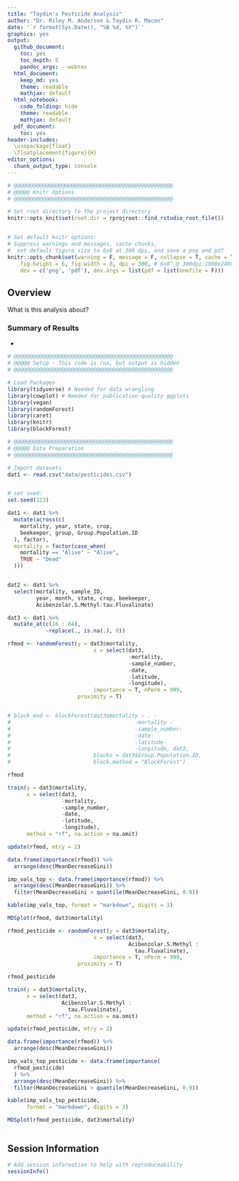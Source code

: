 ```yaml
---
title: "Taydin's Pesticide Analysis"
author: "Dr. Riley M. Anderson & Taydin R. Macon"
date: '`r format(Sys.Date(), "%B %d, %Y")`'
graphics: yes
output:
  github_document:
    toc: yes
    toc_depth: 5
    pandoc_args: --webtex
  html_document:
    keep_md: yes
    theme: readable
    mathjax: default
  html_notebook:
    code_folding: hide
    theme: readable
    mathjax: default
  pdf_document:
    toc: yes
header-includes:
  \usepackage{float}
  \floatplacement{figure}{H}
editor_options:
  chunk_output_type: console
---
```


```r
# @@@@@@@@@@@@@@@@@@@@@@@@@@@@@@@@@@@@@@@@@@@@@@@@@@
# @@@@@ Knitr Options
# @@@@@@@@@@@@@@@@@@@@@@@@@@@@@@@@@@@@@@@@@@@@@@@@@@

# Set root directory to the project directory
knitr::opts_knit$set(root.dir = rprojroot::find_rstudio_root_file())


# Set default knitr options: 
# Suppress warnings and messages, cache chunks, 
#  set default figure size to 6x8 at 300 dpi, and save a png and pdf
knitr::opts_chunk$set(warning = F, message = F, collapse = T, cache = T,
    fig.height = 6, fig.width = 8, dpi = 300, # 6x8" @ 300dpi:1800x2400=4.3MP
    dev = c('png', 'pdf'), dev.args = list(pdf = list(onefile = F)))

```



## Overview

What is this analysis about?

### Summary of Results
* 

```r

# @@@@@@@@@@@@@@@@@@@@@@@@@@@@@@@@@@@@@@@@@@@@@@@@@@
# @@@@@ Setup - This code is run, but output is hidden
# @@@@@@@@@@@@@@@@@@@@@@@@@@@@@@@@@@@@@@@@@@@@@@@@@@

# Load Packages
library(tidyverse) # Needed for data wrangling
library(cowplot) # Needed for publication-quality ggplots
library(vegan)
library(randomForest)
library(caret)
library(knitr)
library(blockForest)

# @@@@@@@@@@@@@@@@@@@@@@@@@@@@@@@@@@@@@@@@@@@@@@@@@@
# @@@@@ Data Preparation
# @@@@@@@@@@@@@@@@@@@@@@@@@@@@@@@@@@@@@@@@@@@@@@@@@@

# Import datasets
dat1 <- read.csv("data/pesticides.csv")


# set seed:
set.seed(123)

```


```r


dat1 <- dat1 %>% 
  mutate(across(c(
    mortality, year, state, crop,
    beekeeper, group, Group.Population.ID
  ), factor),
  mortality = factor(case_when(
    mortality == "Alive" ~ "Alive",
    TRUE ~ "Dead"
  )))


dat2 <- dat1 %>% 
  select(mortality, sample_ID,
         year, month, state, crop, beekeeper,
         Acibenzolar.S.Methyl:tau.Fluvalinate)

dat3 <- dat1 %>% 
  mutate_at(c(16 : 64),
            ~replace(., is.na(.), 0))

```


```r


rfmod <- randomForest(y = dat3$mortality,
                           x = select(dat3,
                                      -mortality,
                                      -sample_number,
                                      -date,
                                      -latitude,
                                      -longitude),
                           importance = T, nPerm = 999,
                      proximity = T)


# block_mod <- blockForest(dat3$mortality ~ . -
#                                       -mortality -
#                                       -sample_number-
#                                       -date-
#                                       -latitude-
#                                       -longitude, dat3,
#                          blocks = dat3$Group.Population.ID,
#                          block.method = "BlockForest")

rfmod

train(y = dat3$mortality,
      x = select(dat3,
                 -mortality,
                 -sample_number,
                 -date,
                 -latitude,
                 -longitude),
      method = "rf", na.action = na.omit)

update(rfmod, mtry = 2)

data.frame(importance(rfmod)) %>% 
  arrange(desc(MeanDecreaseGini))

imp_vals_top <- data.frame(importance(rfmod)) %>% 
  arrange(desc(MeanDecreaseGini)) %>% 
  filter(MeanDecreaseGini > quantile(MeanDecreaseGini, 0.9))

kable(imp_vals_top, format = "markdown", digits = 3)

MDSplot(rfmod, dat3$mortality)

```




```r


rfmod_pesticide <- randomForest(y = dat3$mortality,
                           x = select(dat3,
                                      Acibenzolar.S.Methyl :
                                        tau.Fluvalinate),
                           importance = T, nPerm = 999,
                      proximity = T)

rfmod_pesticide

train(y = dat3$mortality,
      x = select(dat3,
                 Acibenzolar.S.Methyl :
                   tau.Fluvalinate),
      method = "rf", na.action = na.omit)

update(rfmod_pesticide, mtry = 2)

data.frame(importance(rfmod)) %>% 
  arrange(desc(MeanDecreaseGini))

imp_vals_top_pesticide <- data.frame(importance(
  rfmod_pesticide)
  ) %>% 
  arrange(desc(MeanDecreaseGini)) %>% 
  filter(MeanDecreaseGini > quantile(MeanDecreaseGini, 0.9))

kable(imp_vals_top_pesticide,
      format = "markdown", digits = 3)

MDSplot(rfmod_pesticide, dat3$mortality)

```


```r



```


## Session Information

```r

# Add session information to help with reproduceability
sessionInfo()


```



